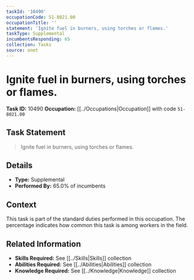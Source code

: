 ```yaml
---
taskId: '10490'
occupationCode: 51-8021.00
occupationTitle: ''
statement: 'Ignite fuel in burners, using torches or flames.'
taskType: Supplemental
incumbentsResponding: 65
collection: Tasks
source: onet
---
```

# Ignite fuel in burners, using torches or flames.

**Task ID:** 10490
**Occupation:** [[../Occupations|Occupation]] with code `51-8021.00`

## Task Statement

> Ignite fuel in burners, using torches or flames.

## Details

- **Type:** Supplemental
- **Performed By:** 65.0% of incumbents

## Context

This task is part of the standard duties performed in this occupation. The percentage indicates how common this task is among workers in the field.

## Related Information

- **Skills Required:** See [[../Skills|Skills]] collection
- **Abilities Required:** See [[../Abilities|Abilities]] collection
- **Knowledge Required:** See [[../Knowledge|Knowledge]] collection
